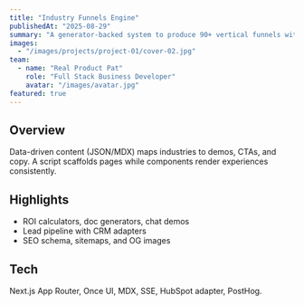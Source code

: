 ```yaml
---
title: "Industry Funnels Engine"
publishedAt: "2025-08-29"
summary: "A generator-backed system to produce 90+ vertical funnels with embedded demos and analytics."
images:
  - "/images/projects/project-01/cover-02.jpg"
team:
  - name: "Real Product Pat"
    role: "Full Stack Business Developer"
    avatar: "/images/avatar.jpg"
featured: true
---
```


## Overview

Data-driven content (JSON/MDX) maps industries to demos, CTAs, and copy. A script scaffolds pages while components render experiences consistently.

## Highlights

- ROI calculators, doc generators, chat demos
- Lead pipeline with CRM adapters
- SEO schema, sitemaps, and OG images

## Tech

Next.js App Router, Once UI, MDX, SSE, HubSpot adapter, PostHog.

<FunnelCTA label="See Industries" href="/industries" funnel="cta" />
